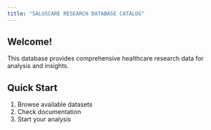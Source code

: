```yaml
---
title: "SALUSCARE RESEARCH DATABASE CATALOG"
---
```


## Welcome!

This database provides comprehensive healthcare research data for analysis and insights.

:::{.callout-note}
## Quick Start
1. Browse available datasets
2. Check documentation
3. Start your analysis
:::
